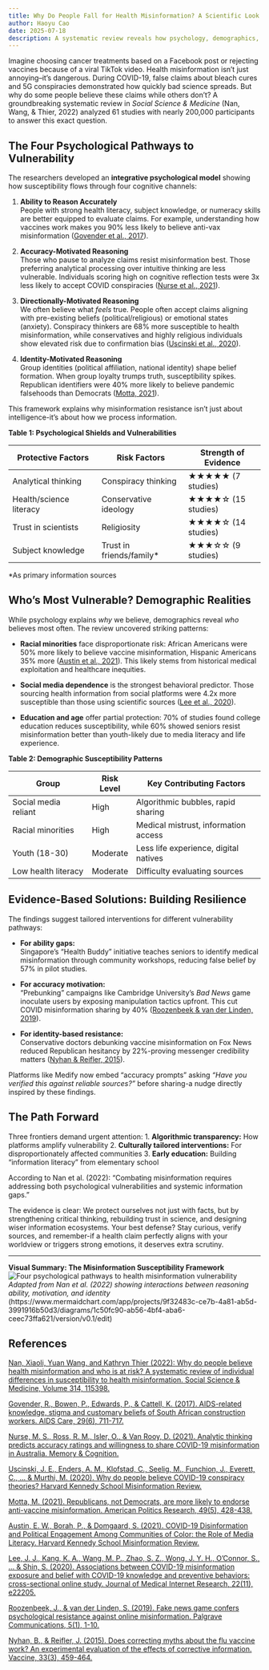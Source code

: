 ```yaml
---
title: Why Do People Fall for Health Misinformation? A Scientific Look at Who's Most Vulnerable
author: Haoyu Cao
date: 2025-07-18
description: A systematic review reveals how psychology, demographics, and media habits shape vulnerability to health misinformation. Learn which groups are most at risk and evidence-based strategies to combat false medical claims.
---
```


Imagine choosing cancer treatments based on a Facebook post or rejecting vaccines because of a viral TikTok video. Health misinformation isn't just annoying--it's dangerous. During COVID-19, false claims about bleach cures and 5G conspiracies demonstrated how quickly bad science spreads. But why do some people believe these claims while others don't? A groundbreaking systematic review in  *Social Science & Medicine* (Nan, Wang, & Thier, 2022) analyzed 61 studies with nearly 200,000 participants to answer this exact question.

## The Four Psychological Pathways to Vulnerability

The researchers developed an **integrative psychological model** showing how susceptibility flows through four cognitive channels:

1. **Ability to Reason Accurately**  
People with strong health literacy, subject knowledge, or numeracy skills are better equipped to evaluate claims. For example, understanding how vaccines work makes you 90% less likely to believe anti-vax misinformation ([Govender et al., 2017](#references)).

2. **Accuracy-Motivated Reasoning**  
Those who pause to analyze claims resist misinformation best. Those preferring analytical processing over intuitive thinking are less vulnerable. Individuals scoring high on cognitive reflection tests were 3x less likely to accept COVID conspiracies ([Nurse et al., 2021](#references)).

3. **Directionally-Motivated Reasoning**  
We often believe what *feels* true. People often accept claims aligning with pre-existing beliefs (political/religious) or emotional states (anxiety). Conspiracy thinkers are 68% more susceptible to health misinformation, while conservatives and highly religious individuals show elevated risk due to confirmation bias ([Uscinski et al., 2020](#references)).

4. **Identity-Motivated Reasoning**  
Group identities (political affiliation, national identity) shape belief formation. When group loyalty trumps truth, susceptibility spikes. Republican identifiers were 40% more likely to believe pandemic falsehoods than Democrats ([Motta, 2021](#references)).

This framework explains why misinformation resistance isn't just about intelligence-it's about how we process information.

**Table 1: Psychological Shields and Vulnerabilities**

| Protective Factors          | Risk Factors               | Strength of Evidence    |
|-----------------------------|----------------------------|-------------------------|
| Analytical thinking         | Conspiracy thinking        | ★★★★★ (7 studies)    |
| Health/science literacy     | Conservative ideology      | ★★★★☆ (15 studies)   |
| Trust in scientists         | Religiosity                | ★★★★☆ (14 studies)   |
| Subject knowledge           | Trust in friends/family*   | ★★★☆☆ (9 studies)    |

*As primary information sources

## Who's Most Vulnerable? Demographic Realities

While psychology explains *why* we believe, demographics reveal *who* believes most often. The review uncovered striking patterns:

- **Racial minorities** face disproportionate risk: African Americans were 50% more likely to believe vaccine misinformation, Hispanic Americans 35% more ([Austin et al., 2021](#references)). This likely stems from historical medical exploitation and healthcare inequities.

- **Social media dependence** is the strongest behavioral predictor. Those sourcing health information from social platforms were 4.2x more susceptible than those using scientific sources ([Lee et al., 2020](#references)).

- **Education and age** offer partial protection: 70% of studies found college education reduces susceptibility, while 60% showed seniors resist misinformation better than youth-likely due to media literacy and life experience.

**Table 2: Demographic Susceptibility Patterns**  

| Group                  | Risk Level | Key Contributing Factors              |
|------------------------|------------|---------------------------------------|
| Social media reliant   | High       | Algorithmic bubbles, rapid sharing    |
| Racial minorities      | High       | Medical mistrust, information access  |
| Youth (18-30)          | Moderate   | Less life experience, digital natives |
| Low health literacy    | Moderate   | Difficulty evaluating sources         |

## Evidence-Based Solutions: Building Resilience

The findings suggest tailored interventions for different vulnerability pathways:

- **For ability gaps:**  
Singapore's "Health Buddy" initiative teaches seniors to identify medical misinformation through community workshops, reducing false belief by 57% in pilot studies.

- **For accuracy motivation:**  
"Prebunking" campaigns like Cambridge University's *Bad News* game inoculate users by exposing manipulation tactics upfront. This cut COVID misinformation sharing by 40% ([Roozenbeek & van der Linden, 2019](#references)).

- **For identity-based resistance:**  
Conservative doctors debunking vaccine misinformation on Fox News reduced Republican hesitancy by 22%-proving messenger credibility matters ([Nyhan & Reifler, 2015](#references)).

Platforms like Medify now embed "accuracy prompts" asking *"Have you verified this against reliable sources?"* before sharing-a nudge directly inspired by these findings.

## The Path Forward

Three frontiers demand urgent attention:
1. **Algorithmic transparency:** How platforms amplify vulnerability
2. **Culturally tailored interventions:** For disproportionately affected communities
3. **Early education:** Building "information literacy" from elementary school

According to Nan et al. (2022): "Combating misinformation requires addressing both psychological vulnerabilities and systemic information gaps."

The evidence is clear: We protect ourselves not just with facts, but by strengthening critical thinking, rebuilding trust in science, and designing wiser information ecosystems. Your best defense? Stay curious, verify sources, and remember-if a health claim perfectly aligns with your worldview or triggers strong emotions, it deserves extra scrutiny.

---

**Visual Summary: The Misinformation Susceptibility Framework**  
![Four psychological pathways to health misinformation vulnerability](haoyu_cao.png)
*Adapted from Nan et al. (2022) showing interactions between reasoning ability, motivation, and identity* (https://www.mermaidchart.com/app/projects/9f32483c-ce7b-4a81-ab5d-3991916b50d3/diagrams/1c50fc90-ab56-4bf4-aba6-ceec73ffa621/version/v0.1/edit)

## References

[Nan, Xiaoli, Yuan Wang, and Kathryn Thier (2022): Why do people believe health misinformation and who is at risk? A systematic review of individual differences in susceptibility to health misinformation. Social Science & Medicine, Volume 314, 115398.](https://doi.org/10.1016/j.socscimed.2022.115398)

[Govender, R., Bowen, P., Edwards, P., & Cattell, K. (2017). AIDS-related knowledge, stigma and customary beliefs of South African construction workers. AIDS Care, 29(6), 711-717.](https://doi.org/10.1080/09540121.2016.1227764)

[Nurse, M. S., Ross, R. M., Isler, O., & Van Rooy, D. (2021). Analytic thinking predicts accuracy ratings and willingness to share COVID-19 misinformation in Australia. Memory & Cognition.](https://doi.org/10.3758/s13421-021-01219-5)

[Uscinski, J. E., Enders, A. M., Klofstad, C., Seelig, M., Funchion, J., Everett, C., ... & Murthi, M. (2020). Why do people believe COVID-19 conspiracy theories? Harvard Kennedy School Misinformation Review.](https://doi.org/10.37016/mr-2020-015)

[Motta, M. (2021). Republicans, not Democrats, are more likely to endorse anti-vaccine misinformation. American Politics Research, 49(5), 428-438.](https://doi.org/10.1177/1532673X211022639)

[Austin, E. W., Borah, P., & Domgaard, S. (2021). COVID-19 Disinformation and Political Engagement Among Communities of Color: the Role of Media Literacy. Harvard Kennedy School Misinformation Review.](https://doi.org/10.37016/mr-2020-58)

[Lee, J. J., Kang, K. A., Wang, M. P., Zhao, S. Z., Wong, J. Y. H., O'Connor, S., ... & Shin, S. (2020). Associations between COVID-19 misinformation exposure and belief with COVID-19 knowledge and preventive behaviors: cross-sectional online study. Journal of Medical Internet Research, 22(11), e22205.](https://doi.org/10.2196/22205)

[Roozenbeek, J., & van der Linden, S. (2019). Fake news game confers psychological resistance against online misinformation. Palgrave Communications, 5(1), 1-10.](https://doi.org/10.1057/s41599-019-0279-9)

[Nyhan, B., & Reifler, J. (2015). Does correcting myths about the flu vaccine work? An experimental evaluation of the effects of corrective information. Vaccine, 33(3), 459-464.](https://doi.org/10.1016/j.vaccine.2014.11.017)